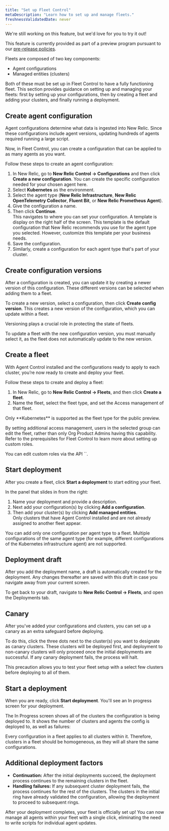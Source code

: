 ```yaml
---
title: "Set up Fleet Control"
metaDescription: "Learn how to set up and manage fleets."
freshnessValidatedDate: never
---
```

<Callout title="preview">
  We're still working on this feature, but we'd love for you to try it out!

  This feature is currently provided as part of a preview program pursuant to our [pre-release policies](/docs/licenses/license-information/referenced-policies/new-relic-pre-release-policy).
</Callout>

Fleets are composed of two key components: 
- Agent configurations
- Managed entities (clusters)

Both of these must be set up in Fleet Control to have a fully functioning fleet. This section provides guidance on setting up and managing your fleets: first by setting up your configurations, then by creating a fleet and adding your clusters, and finally running a deployment.

## Create agent configuration
Agent configurations determine what data is ingested into New Relic. Since these configurations include agent versions, updating hundreds of agents required running a large script.

Now, in Fleet Control, you can create a configuration that can be applied to as many agents as you want.

Follow these steps to create an agent configuration:

1. In New Relic, go to **New Relic Control → Configurations** and then click **Create a new configuration**. You can create the specific configuration needed for your chosen agent here.
2. Select **Kubernetes** as the environment.
3. Select the agent type (**New Relic Infrastructure**, **New Relic OpenTelemetry Collector**, **Fluent Bit**, or **New Relic Prometheus Agent**).
4. Give the configuration a name.
5. Then click **Continue**. <br/>This navigates to where you can set your configuration. A template is display on the right half of the screen. This template is the default configuration that New Relic recommends you use for the agent type you selected. However, customize this template per your business needs.
6. Save the configuration.
7. Similarly, create a configuration for each agent type that's part of your cluster.

## Create configuration versions
After a configuration is created, you can update it by creating a newer version of this configuration. These different versions can be selected when adding them to a fleet. 

To create a new version, select a configuration, then click **Create config version**. This creates a new version of the configuration, which you can update within a fleet.

Versioning plays a crucial role in protecting the state of fleets. 

<Callout variant="important">
  To update a fleet with the new configuration version, you must manually select it, as the fleet does not automatically update to the new version.
</Callout>

## Create a fleet
With Agent Control installed and the configurations ready to apply to each cluster, you’re now ready to create and deploy your fleet.

Follow these steps to create and deploy a fleet:

1. In New Relic, go to **New Relic Control → Fleets**, and then click **Create a fleet**.
2. Name the fleet, select the fleet type, and set the Access management of that fleet.

<Callout variant="important">
  Only **Kubernetes** is supported as the fleet type for the public preview.
</Callout>

By setting additional access management, users in the selected group can edit the fleet, rather than only Org Product Admins having this capability. Refer to the prerequisites for Fleet Control to learn more about setting up custom roles.

<Callout variant="important">
  You can edit custom roles via the API `<ADD LINK>`.
</Callout>

## Start deployment
After you create a fleet, click **Start a deployment** to start editing your fleet.

In the panel that slides in from the right:
1. Name your deployment and provide a description. 
2. Next add your configuration(s) by clicking **Add a configuration**.
3. Then add your cluster(s) by clicking **Add managed entities**.<br/>Only clusters that have Agent Control installed and are not already assigned to another fleet appear.

<Callout variant="important">
  You can add only one configuration per agent type to a fleet. Multiple configurations of the same agent type (for example, different configurations of the Kubernetes infrastructure agent) are not supported.
</Callout>

## Deployment draft
After you add the deployment name, a draft is automatically created for the deployment. Any changes thereafter are saved with this draft in case you navigate away from your current screen.

To get back to your draft, navigate to **New Relic Control → Fleets**, and open the Deployments tab.

## Canary
After you've added your configurations and clusters, you can set up a canary as an extra safeguard before deploying.

To do this, click the three dots next to the cluster(s) you want to designate as canary clusters. These clusters will be deployed first, and deployment to non-canary clusters will only proceed once the initial deployments are successful. If any canary deployment fails, the process will halt.

This precaution allows you to test your fleet setup with a select few clusters before deploying to all of them.

## Start a deployment
When you are ready, click **Start deployment**. You'll see an In progress screen for your deployment. 

The In Progress screen shows all of the clusters the configuration is being deployed to. It shows the number of clusters and agents the config is deployed to, as well as failures:

<Callout variant="important">
  Every configuration in a fleet applies to all clusters within it. Therefore, clusters in a fleet should be homogeneous, as they will all share the same configurations.
</Callout>

## Additional deployment factors
- **Continuation:** After the initial deployments succeed, the deployment process continues to the remaining clusters in the fleet.
- **Handling failures:** If any subsequent cluster deployment fails, the process continues for the rest of the clusters. The clusters in the initial ring have already validated the configuration, allowing the deployment to proceed to subsequent rings.

After your deployment completes, your fleet is officially set up! You can now manage all agents within your fleet with a single click, eliminating the need to write scripts for individual agent updates.
